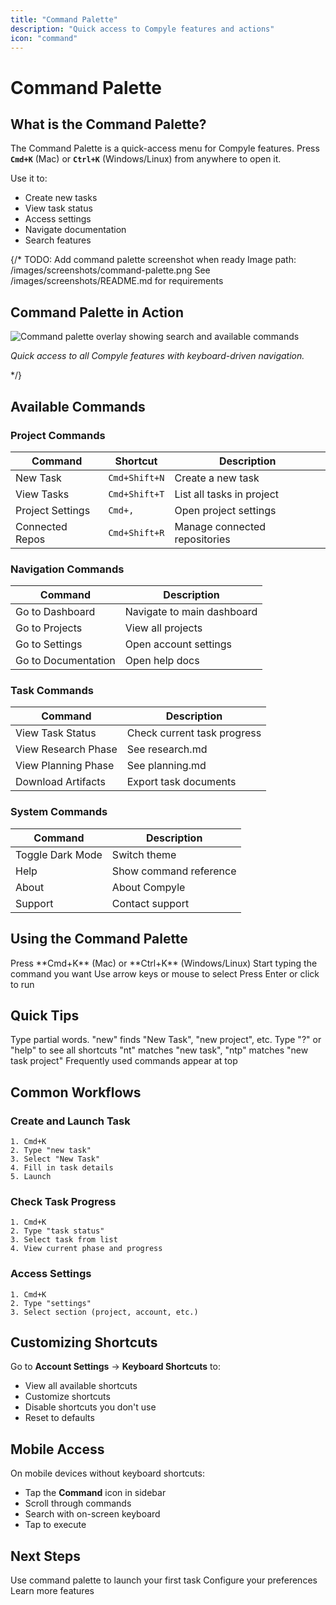```yaml
---
title: "Command Palette"
description: "Quick access to Compyle features and actions"
icon: "command"
---
```


# Command Palette

## What is the Command Palette?

The Command Palette is a quick-access menu for Compyle features. Press **`Cmd+K`** (Mac) or **`Ctrl+K`** (Windows/Linux) from anywhere to open it.

Use it to:
- Create new tasks
- View task status
- Access settings
- Navigate documentation
- Search features

{/* TODO: Add command palette screenshot when ready
     Image path: /images/screenshots/command-palette.png
     See /images/screenshots/README.md for requirements

## Command Palette in Action

![Command palette overlay showing search and available commands](/images/screenshots/command-palette.png)

*Quick access to all Compyle features with keyboard-driven navigation.*

*/}

## Available Commands

### Project Commands

| Command | Shortcut | Description |
|---------|----------|-------------|
| New Task | `Cmd+Shift+N` | Create a new task |
| View Tasks | `Cmd+Shift+T` | List all tasks in project |
| Project Settings | `Cmd+,` | Open project settings |
| Connected Repos | `Cmd+Shift+R` | Manage connected repositories |

### Navigation Commands

| Command | Description |
|---------|-------------|
| Go to Dashboard | Navigate to main dashboard |
| Go to Projects | View all projects |
| Go to Settings | Open account settings |
| Go to Documentation | Open help docs |

### Task Commands

| Command | Description |
|---------|-------------|
| View Task Status | Check current task progress |
| View Research Phase | See research.md |
| View Planning Phase | See planning.md |
| Download Artifacts | Export task documents |

### System Commands

| Command | Description |
|---------|-------------|
| Toggle Dark Mode | Switch theme |
| Help | Show command reference |
| About | About Compyle |
| Support | Contact support |

## Using the Command Palette

<Steps>
  <Step title="Open Palette">
    Press **Cmd+K** (Mac) or **Ctrl+K** (Windows/Linux)
  </Step>
  <Step title="Type Command">
    Start typing the command you want
  </Step>
  <Step title="Select Result">
    Use arrow keys or mouse to select
  </Step>
  <Step title="Execute">
    Press Enter or click to run
  </Step>
</Steps>

## Quick Tips

<Tip title="Search Across All Commands">
  Type partial words. "new" finds "New Task", "new project", etc.
</Tip>

<Tip title="View Keyboard Shortcuts">
  Type "?" or "help" to see all shortcuts
</Tip>

<Tip title="Fuzzy Matching">
  "nt" matches "new task", "ntp" matches "new task project"
</Tip>

<Tip title="Recent Commands">
  Frequently used commands appear at top
</Tip>

## Common Workflows

### Create and Launch Task

```
1. Cmd+K
2. Type "new task"
3. Select "New Task"
4. Fill in task details
5. Launch
```

### Check Task Progress

```
1. Cmd+K
2. Type "task status"
3. Select task from list
4. View current phase and progress
```

### Access Settings

```
1. Cmd+K
2. Type "settings"
3. Select section (project, account, etc.)
```

## Customizing Shortcuts

Go to **Account Settings** → **Keyboard Shortcuts** to:
- View all available shortcuts
- Customize shortcuts
- Disable shortcuts you don't use
- Reset to defaults

## Mobile Access

On mobile devices without keyboard shortcuts:
- Tap the **Command** icon in sidebar
- Scroll through commands
- Search with on-screen keyboard
- Tap to execute

## Next Steps

<CardGroup cols={3}>
  <Card title="Create a Task" href="../getting-started/first-task" icon="lightning-bolt">
    Use command palette to launch your first task
  </Card>
  <Card title="Explore Settings" href="./notifications" icon="settings">
    Configure your preferences
  </Card>
  <Card title="View Documentation" href="../getting-started/index" icon="book">
    Learn more features
  </Card>
</CardGroup>
